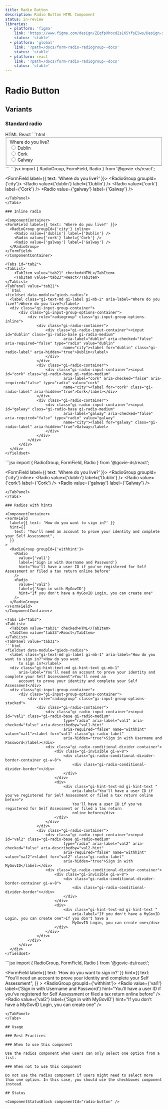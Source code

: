 ```yaml
---
title: Radio Button
description: Radio Button HTML Component
status: in-review
libraries:
  - platform: 'figma'
    link: 'https://www.figma.com/design/ZEqfpXhocdZs1K5YfsE5ws/Design-system?node-id=4008-3304&t=x9tccZ94Zz8w2Tvu-4'
    status: 'stable'
  - platform: 'global'
    link: '?path=/docs/form-radio-radiogroup--docs'
    status: 'stable'
  - platform: react
    link: '?path=/docs/form-radio-radiogroup--docs'
    status: 'stable'
---
```


# Radio Button

## Variants

### Standard radio

<ComponentContainer>
  <FormField label={{ text: 'Where do you live?' }}>
    <RadioGroup groupId={'city'}>
      <Radio value={'dublin'} label={'Dublin'} />
      <Radio value={'cork'} label={'Cork'} />
      <Radio value={'galway'} label={'Galway'} />
    </RadioGroup>
  </FormField>
</ComponentContainer>

<Tabs id="tab1">
  <TabList>
    <TabItem value="tab11" checked>HTML</TabItem>
    <TabItem value="tab13">React</TabItem>
  </TabList>
  <TabPanel value="tab11">
  ```html
  <fieldset data-module="gieds-radios">
    <label class="gi-text-md gi-label gi-mb-2" aria-label="Where do you live?">Where do you live?</label>
    <div class="gi-input-group-container">
        <div class="gi-input-group-options-container">
            <div role="radiogroup" class="gi-input-group-options-stacked">
                <div class="gi-radio-container">
                    <div class="gi-radio-input-container">
                      <input id="dublin" class="gi-radio-base gi-radio-medium" aria-label="dublin" aria-checked="false" aria-required="false" type="radio" value="dublin" name="city">
                      <label for="dublin" class="gi-radio-label" aria-hidden="true">Dublin</label>
                    </div>
                </div>
                <div class="gi-radio-container">
                    <div class="gi-radio-input-container">
                      <input id="cork" class="gi-radio-base gi-radio-medium" aria-label="cork" aria-checked="false" aria-required="false" type="radio" value="cork" name="city">
                      <label for="cork" class="gi-radio-label" aria-hidden="true">Cork</label></div>
                </div>
                <div class="gi-radio-container">
                    <div class="gi-radio-input-container">
                      <input id="galway" class="gi-radio-base gi-radio-medium" aria-label="galway" aria-checked="false" aria-required="false" type="radio" value="galway" name="city">
                      <label for="galway" class="gi-radio-label" aria-hidden="true">Galway</label>
                    </div>
                </div>
            </div>
        </div>
    </div>
  </fieldset>
  ```
  </TabPanel>
  <TabPanel value="tab13">
  ```jsx
  import { RadioGroup, FormField, Radio } from '@govie-ds/react';

  <FormField label={{ text: 'Where do you live?' }}>
    <RadioGroup groupId={'city'}>
      <Radio value={'dublin'} label={'Dublin'} />
      <Radio value={'cork'} label={'Cork'} />
      <Radio value={'galway'} label={'Galway'} />
    </RadioGroup>
  </FormField>
  ```
  </TabPanel>
</Tabs>

### Inline radio

<ComponentContainer>
  <FormField label={{ text: 'Where do you live?' }}>
    <RadioGroup groupId={'city'} inline>
      <Radio value={'dublin'} label={'Dublin'} />
      <Radio value={'cork'} label={'Cork'} />
      <Radio value={'galway'} label={'Galway'} />
    </RadioGroup>
  </FormField>
</ComponentContainer>

<Tabs id="tab2">
  <TabList>
      <TabItem value="tab21" checked>HTML</TabItem>
      <TabItem value="tab23">React</TabItem>
  </TabList>
  <TabPanel value="tab21">
  ```html
  <fieldset data-module="gieds-radios">
    <label class="gi-text-md gi-label gi-mb-2" aria-label="Where do you live?">Where do you live?</label>
    <div class="gi-input-group-container">
        <div class="gi-input-group-options-container">
            <div role="radiogroup" class="gi-input-group-options-inline">
                <div class="gi-radio-container">
                    <div class="gi-radio-input-container"><input id="dublin" class="gi-radio-base gi-radio-medium"
                            aria-label="dublin" aria-checked="false" aria-required="false" type="radio" value="dublin"
                            name="city"><label for="dublin" class="gi-radio-label" aria-hidden="true">Dublin</label>
                    </div>
                </div>
                <div class="gi-radio-container">
                    <div class="gi-radio-input-container"><input id="cork" class="gi-radio-base gi-radio-medium"
                            aria-label="cork" aria-checked="false" aria-required="false" type="radio" value="cork"
                            name="city"><label for="cork" class="gi-radio-label" aria-hidden="true">Cork</label></div>
                </div>
                <div class="gi-radio-container">
                    <div class="gi-radio-input-container"><input id="galway" class="gi-radio-base gi-radio-medium"
                            aria-label="galway" aria-checked="false" aria-required="false" type="radio" value="galway"
                            name="city"><label for="galway" class="gi-radio-label" aria-hidden="true">Galway</label>
                    </div>
                </div>
            </div>
        </div>
    </div>
</fieldset>

  ```
  </TabPanel>
  <TabPanel value="tab23">
  ```jsx
  import { RadioGroup, FormField, Radio } from '@govie-ds/react';

  <FormField label={{ text: 'Where do you live?' }}>
    <RadioGroup groupId={'city'} inline>
      <Radio value={'dublin'} label={'Dublin'} />
      <Radio value={'cork'} label={'Cork'} />
      <Radio value={'galway'} label={'Galway'} />
    </RadioGroup>
  </FormField>
  ```
  </TabPanel>
</Tabs>

### Radios with hints

<ComponentContainer>
  <FormField
    label={{ text: 'How do you want to sign in?' }}
    hint={{
      text: "You'll need an account to prove your identity and complete your Self Assessment",
    }}
  >
    <RadioGroup groupId={'withhint'}>
      <Radio
        value={'val1'}
        label={'Sign in with Username and Password'}
        hint="You'll have a user ID if you've registered for Self Assessment or filed a tax return online before"
      />
      <Radio
        value={'val2'}
        label={'Sign in with MyGovID'}
        hint="If you don't have a MyGovID Login, you can create one"
      />
    </RadioGroup>
  </FormField>
</ComponentContainer>

<Tabs id="tab3">
  <TabList>
    <TabItem value="tab31" checked>HTML</TabItem>
    <TabItem value="tab33">React</TabItem>
  </TabList>
  <TabPanel value="tab31">
  ```html
  <fieldset data-module="gieds-radios">
    <label class="gi-text-md gi-label gi-mb-1" aria-label="How do you want to sign in?">How do you want
        to sign in?</label>
    <div class="gi-hint-text-md gi-hint-text gi-mb-1"
        aria-label="You'll need an account to prove your identity and complete your Self Assessment">You'll need an
        account to prove your identity and complete your Self Assessment</div>
    <div class="gi-input-group-container">
        <div class="gi-input-group-options-container">
            <div role="radiogroup" class="gi-input-group-options-stacked">
                <div class="gi-radio-container">
                    <div class="gi-radio-input-container"><input id="val1" class="gi-radio-base gi-radio-medium"
                            type="radio" aria-label="val1" aria-checked="false" aria-describedby="val1-hint"
                            aria-required="false" name="withhint" value="val1"><label for="val1" class="gi-radio-label"
                            aria-hidden="true">Sign in with Username and Password</label></div>
                    <div class="gi-radio-conditional-divider-container">
                        <div class="gi-invisible gi-w-8">
                            <div class="gi-radio-conditional-divider-border-container gi-w-8">
                                <div class="gi-radio-conditional-divider-border"></div>
                            </div>
                        </div>
                        <div>
                            <div class="gi-hint-text-md gi-hint-text "
                                aria-label="You'll have a user ID if you've registered for Self Assessment or filed a tax return online before">
                                You'll have a user ID if you've registered for Self Assessment or filed a tax return
                                online before</div>
                        </div>
                    </div>
                </div>
                <div class="gi-radio-container">
                    <div class="gi-radio-input-container"><input id="val2" class="gi-radio-base gi-radio-medium"
                            type="radio" aria-label="val2" aria-checked="false" aria-describedby="val2-hint"
                            aria-required="false" name="withhint" value="val2"><label for="val2" class="gi-radio-label"
                            aria-hidden="true">Sign in with MyGovID</label></div>
                    <div class="gi-radio-conditional-divider-container">
                        <div class="gi-invisible gi-w-8">
                            <div class="gi-radio-conditional-divider-border-container gi-w-8">
                                <div class="gi-radio-conditional-divider-border"></div>
                            </div>
                        </div>
                        <div>
                            <div class="gi-hint-text-md gi-hint-text "
                                aria-label="If you don't have a MyGovID Login, you can create one">If you don't have a
                                MyGovID Login, you can create one</div>
                        </div>
                    </div>
                </div>
            </div>
        </div>
    </div>
  </fieldset>
  ```
  </TabPanel>
  <TabPanel value="tab33">
  ```jsx
  import { RadioGroup, FormField, Radio } from '@govie-ds/react';

  <FormField
      label={{ text: 'How do you want to sign in?' }}
      hint={{
        text: "You'll need an account to prove your identity and complete your Self Assessment",
      }}
    >
      <RadioGroup groupId={'withhint'}>
        <Radio
          value={'val1'}
          label={'Sign in with Username and Password'}
          hint="You'll have a user ID if you've registered for Self Assessment or filed a tax return online before"
        />
        <Radio
          value={'val2'}
          label={'Sign in with MyGovID'}
          hint="If you don't have a MyGovID Login, you can create one"
        />
      </RadioGroup>
    </FormField>
  ```
  </TabPanel>
</Tabs>

## Usage

### Best Practices

### When to use this component

Use the radios component when users can only select one option from a list.

### When not to use this component

Do not use the radios component if users might need to select more than one option. In this case, you should use the checkboxes component instead.

## Status

<ComponentStatusBlock componentId="radio-button" />

